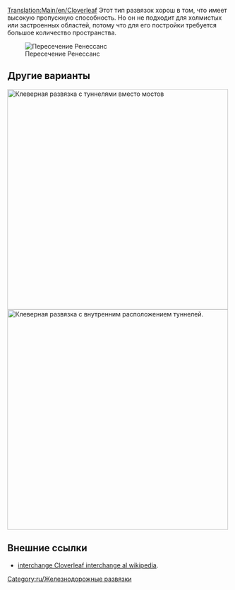 [[Translation:Main/en/Cloverleaf]]{{ru/Меню развязки}}
Этот тип развязок хорош в том, что имеет высокую пропускную способность. Но он не подходит для холмистых или застроенных областей, потому что для его постройки требуется большое количество пространства.

[[File:en/Cloverleaf.png|none|frame|Пересечение Ренессанс]]

{{Template:Критерии развязки/Ru|Дешево|1|0|1|1|0|0|0|1|0|1|1|0|Сломанный состав парализует только одну колею и левый поворот.|
*Одновременно может пропускать 4 и более поездов.
*Занимает много места, когда построена без острых углов.
*Делайте петли и диагональные ветки больше, чем Ваши поезда. Тогда основная линия не будет заблокирована ожидающими составами.
*Используйте туннели, если мосты замедляют Ваши поезда.
*При необходимости улучшайте до [[Main/ru/Многоуровневая|многоуровневой развязки]].
*Минимальная площадь: 10 x 10 клеток.
*Чтобы в каждый поворот в левую сторону поместился состав длиной в 12 (6 клеток), используйте сторону листа в две клетки и начинайте лист с третьей клетки от центра пересечения прямых путей.
*В общем случае, для удержания поездов без блокировки основных линий на каждом клеверном листе размера n имеется место 7*n, где n — длина каждой стороны листа (начинается лист со стороной n на расстоянии 2*n-1 от центра пересечения путей).
}}

==Другие варианты==
[[File:en/Cloverleaf with tunnels.png|none|thumb|500px|Клеверная развязка с туннелями вместо мостов]]
[[File:en/Cloverleaf inward corners.png|none|thumb|500px|Клеверная развязка с внутренним расположением туннелей.]]

==Внешние ссылки==
*[http://www.wikipedia.org/wiki/Cloverleaf interchange Cloverleaf interchange al wikipedia].

[[Category:ru/Железнодорожные развязки]]
